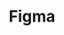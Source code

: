 ---
title: Figma
description: Leveraged Figma for collaborative design projects, creating wireframes, prototypes, and pixel-perfect UIs.
---